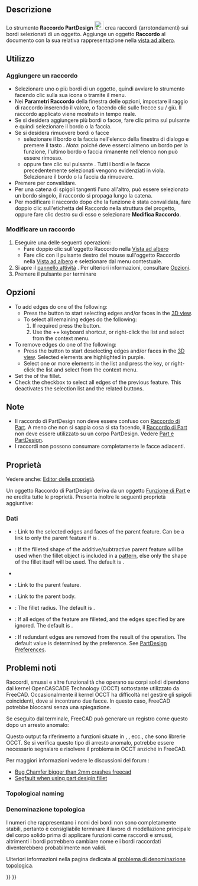 <languages/>

{{Docnav/it
|[[PartDesign_Boolean/it|Operazione booleana]]
|[[PartDesign_Chamfer/it|Smusso]]
|[[PartDesign_Workbench/it|PartDesign]]
|IconL=PartDesign_Boolean.svg
|IconR=PartDesign_Chamfer.svg
|IconC=Workbench_PartDesign.svg
}}

{{GuiCommand/it
|Name=PartDesign Fillet
|Name/it=Raccordo
|MenuLocation=Part Design → Applica una funzione di dress-up → Raccordo
|Workbenches=[[PartDesign_Workbench/it|PartDesign]]
|SeeAlso=[[PartDesign_Chamfer/it|Smusso]]
}}

<span id="Description"></span>
==Descrizione==

Lo strumento '''Raccordo PartDesign''' [[Image:PartDesign_Fillet.svg|24px]] crea raccordi (arrotondamenti) sui bordi selezionati di un oggetto. Aggiunge un oggetto '''Raccordo''' al documento con la sua relativa rappresentazione nella [[Tree_view/it|vista ad albero]].

<span id="Usage"></span>
== Utilizzo ==

<span id="Add_a_fillet"></span>
=== Aggiungere un raccordo ===

<div class="mw-translate-fuzzy">
* Selezionare uno o più bordi di un oggetto, quindi avviare lo strumento facendo clic sulla sua icona o tramite il menu.
* Nei '''Parametri Raccordo''' della finestra delle opzioni, impostare il raggio di raccordo  inserendo il valore, o facendo clic sulle frecce su / giù. Il raccordo applicato viene mostrato in tempo reale.
* Se si desidera aggiungere più bordi o facce, fare clic prima sul pulsante {{Button|Aggiungi}} e quindi selezionare il bordo o la faccia.
* Se si desidera rimuovere bordi o facce
** selezionare il bordo o la faccia nell'elenco della finestra di dialogo e premere il tasto {{KEY|Canc}}. ''Nota'': poiché deve esserci almeno un bordo per la funzione, l'ultimo bordo o faccia rimanente nell'elenco non può essere rimosso.
** oppure fare clic sul pulsante {{Button|Rimuovi}}. Tutti i bordi e le facce precedentemente selezionati vengono evidenziati in viola. Selezionare il bordo o la faccia da rimuovere.
* Premere {{Button|OK}} per convalidare.
* Per una catena di spigoli tangenti l'uno all'altro, può essere selezionato un bordo singolo, il raccordo si propaga lungo la catena. 
* Per modificare il raccordo dopo che la funzione è stata convalidata, fare doppio clic sull'etichetta del Raccordo nella struttura del progetto, oppure fare clic destro su di esso e selezionare '''Modifica Raccordo'''.
</div>

<span id="Edit_a_fillet"></span>
=== Modificare un raccordo ===

# Eseguire una delle seguenti operazioni:
#* Fare doppio clic sull'oggetto Raccordo nella [[Tree_view/it|Vista ad albero]]
#* Fare clic con il pulsante destro del mouse sull'oggetto Raccordo nella [[Tree_view/it|Vista ad albero]] e selezionare {{MenuCommand|Modifica Raccordo}} dal menu contestuale.
# Si apre il [[Task_panel/it|pannello attività]] {{MenuCommand|Parametri di raccordo}}. Per ulteriori informazioni, consultare [[#Opzioni|Opzioni]].
# Premere il pulsante {{Button|OK}} per terminare

<span id="Options"></span>
==Opzioni==

* To add edges do one of the following:
** Press the {{Button|Add}} button to start selecting edges and/or faces in the [[3D_view|3D view]].
** To select all remaining edges do the following:
**# If required press the {{Button|Add}} button.
**# Use the {{KEY|Ctrl}}+{{KEY|Shift}}+{{KEY|A}} keyboard shortcut, or right-click the list and select {{MenuCommand|Add all edges}} from the context menu.
* To remove edges do one of the following:
** Press the {{Button|Remove}} button to start deselecting edges and/or faces in the [[3D_view|3D view]]. Selected elements are highlighted in purple.
** Select one or more elements in the list and press the {{KEY|Del}} key, or right-click the list and select {{MenuCommand|Remove}} from the context menu.
* Set the {{MenuCommand|Radius}} of the fillet.
* Check the {{MenuCommand|Use all edges}} checkbox to select all edges of the previous feature. This deactivates the selection list and the related buttons.

<span id="Notes"></span>
== Note ==

* Il raccordo di PartDesign non deve essere confuso con [[Part_Fillet/it|Raccordo di Part]]. A meno che non si sappia cosa si sta facendo, il [[Part_Fillet/it|Raccordo di Part]] non deve essere utilizzato su un corpo PartDesign. Vedere [[Part_and_PartDesign/it|Part e PartDesign]].
* I raccordi non possono consumare completamente le facce adiacenti.

<span id="Properties"></span>
==Proprietà==

Vedere anche: [[Property_editor/it|Editor delle proprietà]].

Un oggetto Raccordo di PartDesign deriva da un oggetto [[Part_Feature/it|Funzione di Part]] e ne eredita tutte le proprietà. Presenta inoltre le seguenti proprietà aggiuntive:

<span id="Data"></span>
===Dati===

{{Properties_Title|Base}}

* {{PropertyData|Base|LinkSub}}: Link to the selected edges and faces of the parent feature. Can be a link to only the parent feature if {{PropertyData|Use All Edges}} is {{TRUE}}.
* {{PropertyData|Support Transform|Bool}}: If {{TRUE}} the filleted shape of the additive/subtractive parent feature will be used when the fillet object is included in a [[PartDesign_Workbench#Transformation_tools|pattern]], else only the shape of the fillet itself will be used. The default is {{FALSE}}.
* {{PropertyData|Add Sub Shape|PartShape|hidden}}
* {{PropertyData|Base Feature|Link|hidden}}: Link to the parent feature.
* {{PropertyData|_ Body|LinkHidden|hidden}}: Link to the parent body.

{{Properties_Title|Fillet}}

* {{PropertyData|Radius|QuantityConstraint}}: The fillet radius. The default is {{value|1 mm}}.
* {{PropertyData|Use All Edges|Bool}}: If {{TRUE}} all edges of the feature are filleted, and the edges specified by {{PropertyData|Base}} are ignored. The default is {{FALSE}}.

{{Properties_Title|Part Design}}

* {{PropertyData|Refine|Bool}}: If {{TRUE}} redundant edges are removed from the result of the operation. The default value is determined by the {{MenuCommand|Automatically refine model after sketch-based operation}} preference. See [[PartDesign_Preferences#General|PartDesign Preferences]].

<span id="Known_issues"></span>
== Problemi noti ==

<div class="mw-translate-fuzzy">
Raccordi, smussi e altre funzionalità che operano su corpi solidi dipendono dal kernel OpenCASCADE Technology (OCCT) sottostante utilizzato da FreeCAD.
Occasionalmente il kernel OCCT ha difficoltà nel gestire gli spigoli coincidenti, dove si incontrano due facce. In questo caso, FreeCAD potrebbe bloccarsi senza una spiegazione.
</div>

Se eseguito dal terminale, FreeCAD può generare un registro come questo dopo un arresto anomalo:

{{code|lang=text|code=
#1  0x7fff63d660ba in BRep_Tool::Curve(TopoDS_Edge const&, TopLoc_Location&, double&, double&) from /usr/lib/x86_64-linux-gnu/libTKBRep.so.7+0x2a
#2  0x7fff63d69546 in BRep_Tool::Curve(TopoDS_Edge const&, double&, double&) from /usr/lib/x86_64-linux-gnu/libTKBRep.so.7+0x46
#3  0x7fff71f4fef5 in ChFi3d_Builder::PerformIntersectionAtEnd(int) from /usr/lib/x86_64-linux-gnu/libTKFillet.so.7+0x3b05
#4  0x7fff71f58307 in ChFi3d_Builder::PerformOneCorner(int, bool) from /usr/lib/x86_64-linux-gnu/libTKFillet.so.7+0x1097
#5  0x7fff71ef6218 in ChFi3d_Builder::PerformFilletOnVertex(int) from /usr/lib/x86_64-linux-gnu/libTKFillet.so.7+0x4e8
#6  0x7fff71ef71d1 in ChFi3d_Builder::Compute() from /usr/lib/x86_64-linux-gnu/libTKFillet.so.7+0xe31
#7  0x7fff720ad7c3 in BRepFilletAPI_MakeChamfer::Build() from /usr/lib/x86_64-linux-gnu/libTKFillet.so.7+0x33
#8  0x7fff723be48e in PartDesign::Chamfer::execute() from /usr/lib/freecad-daily/lib/_PartDesign.so+0x60e
...
}}

<div class="mw-translate-fuzzy">
Questo output fa riferimento a funzioni situate in {{incode|libTKBRep.so}}, {{incode|libTKFillet.so}}, ecc., che sono librerie OCCT. Se si verifica questo tipo di arresto anomalo, potrebbe essere necessario segnalare e risolvere il problema in OCCT anziché in FreeCAD.
</div>

Per maggiori informazioni vedere le discussioni del forum :
*[https://forum.freecadweb.org/viewtopic.php?p=263818#p263818 Bug Chamfer bigger than 2mm crashes freecad]
*[https://forum.freecadweb.org/viewtopic.php?p=264827#p264827 Segfault when using part desigin fillet]

=== Topological naming === 

<div class="mw-translate-fuzzy">
=== Denominazione topologica ===
I numeri che rappresentano i nomi dei bordi non sono completamente stabili, pertanto è consigliabile terminare il lavoro di modellazione principale del corpo solido prima di applicare funzioni come raccordi e smussi, altrimenti i bordi potrebbero cambiare nome e i bordi raccordati diventerebbero probabilmente non validi.
</div>

Ulteriori informazioni nella pagina dedicata al [[Topological_naming_problem/it|problema di denominazione topologica]].


{{Docnav/it
|[[PartDesign_Boolean/it|Operazione booleana]]
|[[PartDesign_Chamfer/it|Smusso]]
|[[PartDesign_Workbench/it|PartDesign]]
|IconL=PartDesign_Boolean.svg
|IconR=PartDesign_Chamfer.svg
|IconC=Workbench_PartDesign.svg
}}

{{PartDesign Tools navi{{#translation:}}}}
{{Userdocnavi{{#translation:}}}}